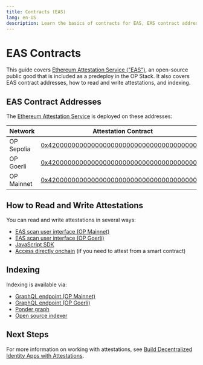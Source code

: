```yaml
---
title: Contracts (EAS)
lang: en-US
description: Learn the basics of contracts for EAS, EAS contract addresses, and how to read and write attestations.
---
```


# EAS Contracts

This guide covers [Ethereum Attestation Service ("EAS")](https://attest.sh/), an open-source public good that is included as a predeploy in the OP Stack.
It also covers EAS contract addresses, how to read and write attestations, and indexing.

## EAS Contract Addresses

The [Ethereum Attestation Service](https://docs.attest.sh/docs/welcome) is deployed on these addresses:

| Network         | Attestation Contract | Schema Registry Contract |
| --------------- | - | - |
| OP Sepolia | [0x4200000000000000000000000000000000000021](https://sepolia-optimism.etherscan.io/address/0x4200000000000000000000000000000000000021) | [0x4200000000000000000000000000000000000020](https://sepolia-optimism.etherscan.io/address/0x4200000000000000000000000000000000000020)
| OP Goerli | [0x4200000000000000000000000000000000000021](https://goerli-optimism.etherscan.io/address/0x4200000000000000000000000000000000000021) | [0x4200000000000000000000000000000000000020](https://goerli-optimism.etherscan.io/address/0x4200000000000000000000000000000000000020)
| OP Mainnet | [0x4200000000000000000000000000000000000021](https://optimistic.etherscan.io/address/0x4200000000000000000000000000000000000021) | [0x4200000000000000000000000000000000000020](https://optimistic.etherscan.io/address/0x4200000000000000000000000000000000000020) |

## How to Read and Write Attestations

You can read and write attestations in several ways:

-   [EAS scan user interface (OP Mainnet)](https://optimism.easscan.org/)
-   [EAS scan user interface (OP Goerli)](https://optimism-goerli-bedrock.easscan.org/)
-   [JavaScript SDK](https://docs.attest.sh/docs/getting--started/javascript)
-   [Access directly onchain](https://github.com/ethereum-attestation-service/eas-contracts/blob/master/contracts/EAS.sol) (if you need to attest from a smart contract)

## Indexing

Indexing is available via:

-   [GraphQL endpoint (OP Mainnet)](https://optimism.easscan.org/graphql)
-   [GraphQL endpoint (OP Goerli)](https://optimism-goerli-bedrock.easscan.org/graphql)
-   [Ponder graph](https://github.com/ethereum-attestation-service/eas-ponder-graph)
-   [Open source indexer](https://github.com/ethereum-attestation-service/eas-indexing-service)

## Next Steps

For more information on working with attestations, see [Build Decentralized Identity Apps with Attestations](about-attestations).
